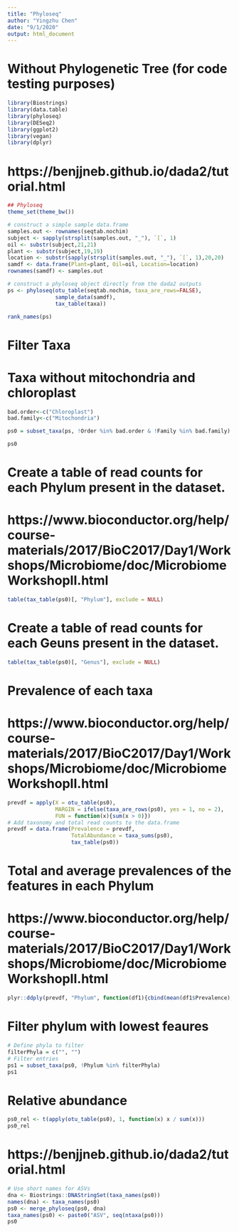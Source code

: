 ```yaml
---
title: "Phyloseq"
author: "Yingzhu Chen"
date: "9/1/2020"
output: html_document
---
```


# Without Phylogenetic Tree (for code testing purposes)

```r
library(Biostrings)
library(data.table)
library(phyloseq)
library(DESeq2)
library(ggplot2)
library(vegan)
library(dplyr)
```


# https://benjjneb.github.io/dada2/tutorial.html
```r
## Phyloseq
theme_set(theme_bw())

# construct a simple sample data.frame
samples.out <- rownames(seqtab.nochim)
subject <- sapply(strsplit(samples.out, "_"), `[`, 1)
oil <- substr(subject,21,21)
plant <- substr(subject,19,19)
location <- substr(sapply(strsplit(samples.out, "_"), `[`, 1),20,20)
samdf <- data.frame(Plant=plant, Oil=oil, Location=location)
rownames(samdf) <- samples.out

# construct a phyloseq object directly from the dada2 outputs
ps <- phyloseq(otu_table(seqtab.nochim, taxa_are_rows=FALSE), 
               sample_data(samdf), 
               tax_table(taxa))
```

```r
rank_names(ps)
```


# Filter Taxa
# Taxa without mitochondria and chloroplast
```r
bad.order<-c("Chloroplast")
bad.family<-c("Mitochondria")

ps0 = subset_taxa(ps, !Order %in% bad.order & !Family %in% bad.family)

ps0
```


# Create a table of read counts for each Phylum present in the dataset.
# https://www.bioconductor.org/help/course-materials/2017/BioC2017/Day1/Workshops/Microbiome/doc/MicrobiomeWorkshopII.html
```r
table(tax_table(ps0)[, "Phylum"], exclude = NULL)
```

# Create a table of read counts for each Geuns present in the dataset.
```r
table(tax_table(ps0)[, "Genus"], exclude = NULL)
```

# Prevalence of each taxa
# https://www.bioconductor.org/help/course-materials/2017/BioC2017/Day1/Workshops/Microbiome/doc/MicrobiomeWorkshopII.html
```r
prevdf = apply(X = otu_table(ps0),
               MARGIN = ifelse(taxa_are_rows(ps0), yes = 1, no = 2),
               FUN = function(x){sum(x > 0)})
# Add taxonomy and total read counts to the data.frame
prevdf = data.frame(Prevalence = prevdf,
                    TotalAbundance = taxa_sums(ps0),
                    tax_table(ps0))
```

# Total and average prevalences of the features in each Phylum
# https://www.bioconductor.org/help/course-materials/2017/BioC2017/Day1/Workshops/Microbiome/doc/MicrobiomeWorkshopII.html
```r
plyr::ddply(prevdf, "Phylum", function(df1){cbind(mean(df1$Prevalence),sum(df1$Prevalence))})
```
# Filter phylum with lowest feaures
```r
# Define phyla to filter
filterPhyla = c("", "")
# Filter entries
ps1 = subset_taxa(ps0, !Phylum %in% filterPhyla)
ps1
```


# Relative abundance
```r
ps0_rel <- t(apply(otu_table(ps0), 1, function(x) x / sum(x)))
ps0_rel
```


# https://benjjneb.github.io/dada2/tutorial.html
```r
# Use short names for ASVs 
dna <- Biostrings::DNAStringSet(taxa_names(ps0))
names(dna) <- taxa_names(ps0)
ps0 <- merge_phyloseq(ps0, dna)
taxa_names(ps0) <- paste0("ASV", seq(ntaxa(ps0)))
ps0
```


